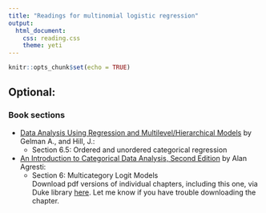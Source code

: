 ```yaml
---
title: "Readings for multinomial logistic regression"
output: 
  html_document:
    css: reading.css
    theme: yeti
---
```


```r
knitr::opts_chunk$set(echo = TRUE)
```


## Optional:

### Book sections

- [Data Analysis Using Regression and Multilevel/Hierarchical Models](https://www.amazon.com/gp/product/052168689X/ref=as_li_qf_sp_asin_il_tl?ie=UTF8&camp=1789&creative=9325&creativeASIN=052168689X&linkCode=as2&tag=andrsblog0f-20&linkId=PX5B5V6ZPCT2UIYV) by Gelman A., and Hill, J.:
    + Section 6.5: Ordered and unordered categorical regression

- [An Introduction to Categorical Data Analysis, Second Edition](https://www.amazon.com/Introduction-Categorical-Analysis-Probability-Statistics/dp/1119405262) by Alan Agresti:
    + Section 6: Multicategory Logit Models  
    Download pdf versions of individual chapters, including this one, via Duke library [here](https://find.library.duke.edu/catalog/DUKE005142588). Let me know if you have trouble downloading the chapter.


<!-- ### Articles -->

<!-- - S.K. Sarkar, Habshah Midi and Sohel Rana, 2011, *[Detection of Outliers and Influential Observations in Binary Logistic Regression: An Empirical Study](https://scialert.net/fulltextmobile/?doi=jas.2011.26.35)*, Journal of Applied Sciences, 11: 26-35. -->